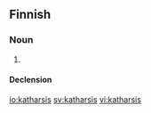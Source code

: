 ==Finnish==

===Noun===
{{fi-noun}}

# {{alternative spelling of|katarsis|lang=fi}}

====Declension====
{{fi-decl-vastaus|katharsi}}

[[io:katharsis]]
[[sv:katharsis]]
[[vi:katharsis]]